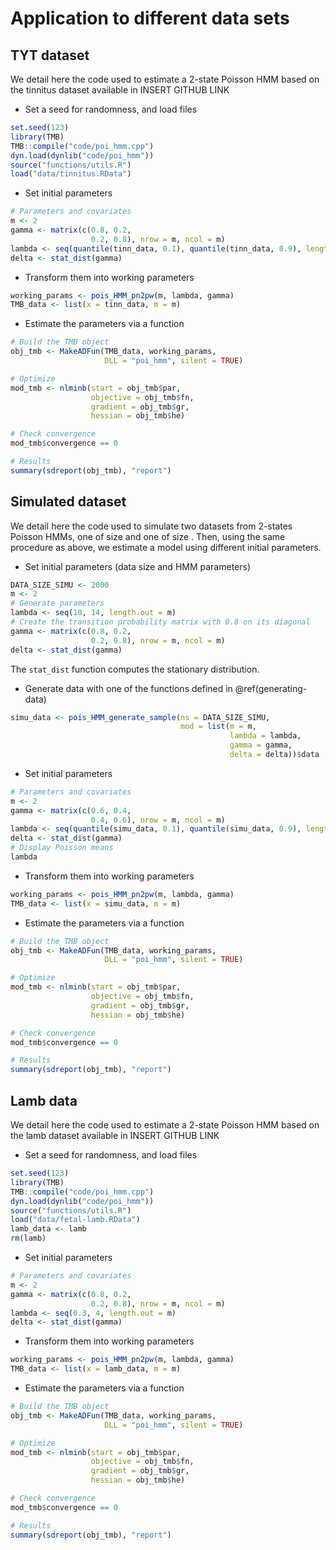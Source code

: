 <!-- ```{r 6import-files, echo = FALSE, cache = FALSE} -->
<!-- library(knitr) -->
<!-- setwd(dir = "../") -->
<!-- # suppressMessages(source("code/main.R")) -->
<!-- knitr::read_chunk('functions/utils.R') -->
<!-- ``` -->

# Application to different data sets

## TYT dataset
We detail here the code used to estimate a 2-state Poisson HMM based on the tinnitus dataset available in INSERT GITHUB LINK

- Set a seed for randomness, and load files
```r
set.seed(123)
library(TMB)
TMB::compile("code/poi_hmm.cpp")
dyn.load(dynlib("code/poi_hmm"))
source("functions/utils.R")
load("data/tinnitus.RData")
```

- Set initial parameters
```r
# Parameters and covariates
m <- 2
gamma <- matrix(c(0.8, 0.2,
                  0.2, 0.8), nrow = m, ncol = m)
lambda <- seq(quantile(tinn_data, 0.1), quantile(tinn_data, 0.9), length.out = m)
delta <- stat_dist(gamma)
```

- Transform them into working parameters
```r
working_params <- pois_HMM_pn2pw(m, lambda, gamma)
TMB_data <- list(x = tinn_data, m = m)
```

- Estimate the parameters via a function
```r
# Build the TMB object
obj_tmb <- MakeADFun(TMB_data, working_params,
                     DLL = "poi_hmm", silent = TRUE)

# Optimize
mod_tmb <- nlminb(start = obj_tmb$par,
                  objective = obj_tmb$fn,
                  gradient = obj_tmb$gr,
                  hessian = obj_tmb$he)

# Check convergence
mod_tmb$convergence == 0

# Results
summary(sdreport(obj_tmb), "report")
```

## Simulated dataset

We detail here the code used to simulate two datasets from 2-states Poisson HMMs, one of size \Sexpr{DATA_SIZE_SIMU1} and one of size \Sexpr{DATA_SIZE_SIMU2}.
Then, using the same procedure as above, we estimate a model using different initial parameters.

- Set initial parameters (data size and HMM parameters)
```r
DATA_SIZE_SIMU <- 2000
m <- 2
# Generate parameters
lambda <- seq(10, 14, length.out = m)
# Create the transition probability matrix with 0.8 on its diagonal
gamma <- matrix(c(0.8, 0.2,
                  0.2, 0.8), nrow = m, ncol = m)
delta <- stat_dist(gamma)
```
The `stat_dist` function computes the stationary distribution.

- Generate data with one of the functions defined in \@ref(generating-data)
```r
simu_data <- pois_HMM_generate_sample(ns = DATA_SIZE_SIMU,
                                      mod = list(m = m,
                                                 lambda = lambda,
                                                 gamma = gamma,
                                                 delta = delta))$data
```

- Set initial parameters
```r
# Parameters and covariates
m <- 2
gamma <- matrix(c(0.6, 0.4,
                  0.4, 0.6), nrow = m, ncol = m)
lambda <- seq(quantile(simu_data, 0.1), quantile(simu_data, 0.9), length.out = m)
delta <- stat_dist(gamma)
# Display Poisson means
lambda
```

- Transform them into working parameters
```r
working_params <- pois_HMM_pn2pw(m, lambda, gamma)
TMB_data <- list(x = simu_data, m = m)
```

- Estimate the parameters via a function
```r
# Build the TMB object
obj_tmb <- MakeADFun(TMB_data, working_params,
                     DLL = "poi_hmm", silent = TRUE)

# Optimize
mod_tmb <- nlminb(start = obj_tmb$par,
                  objective = obj_tmb$fn,
                  gradient = obj_tmb$gr,
                  hessian = obj_tmb$he)

# Check convergence
mod_tmb$convergence == 0

# Results
summary(sdreport(obj_tmb), "report")
```


## Lamb data
We detail here the code used to estimate a 2-state Poisson HMM based on the lamb dataset available in INSERT GITHUB LINK

- Set a seed for randomness, and load files
```r
set.seed(123)
library(TMB)
TMB::compile("code/poi_hmm.cpp")
dyn.load(dynlib("code/poi_hmm"))
source("functions/utils.R")
load("data/fetal-lamb.RData")
lamb_data <- lamb
rm(lamb)
```

- Set initial parameters
```r
# Parameters and covariates
m <- 2
gamma <- matrix(c(0.8, 0.2,
                  0.2, 0.8), nrow = m, ncol = m)
lambda <- seq(0.3, 4, length.out = m)
delta <- stat_dist(gamma)
```

- Transform them into working parameters
```r
working_params <- pois_HMM_pn2pw(m, lambda, gamma)
TMB_data <- list(x = lamb_data, m = m)
```

- Estimate the parameters via a function
```r
# Build the TMB object
obj_tmb <- MakeADFun(TMB_data, working_params,
                     DLL = "poi_hmm", silent = TRUE)

# Optimize
mod_tmb <- nlminb(start = obj_tmb$par,
                  objective = obj_tmb$fn,
                  gradient = obj_tmb$gr,
                  hessian = obj_tmb$he)

# Check convergence
mod_tmb$convergence == 0

# Results
summary(sdreport(obj_tmb), "report")
```